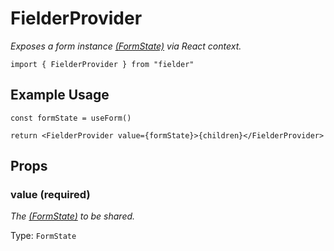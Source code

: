 # FielderProvider

_Exposes a form instance [(FormState)](/api-reference/useForm#formstate) via React context._

```tsx
import { FielderProvider } from "fielder"
```

## Example Usage

```tsx
const formState = useForm()

return <FielderProvider value={formState}>{children}</FielderProvider>
```

## Props

### value **(required)**

_The [(FormState)](/api-reference/useForm#formstate) to be shared._

Type: `FormState`

